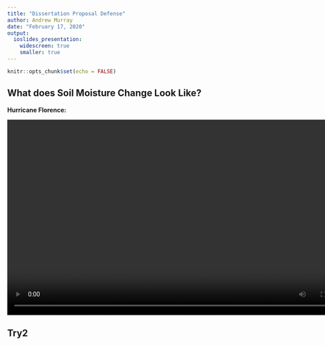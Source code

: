 ```yaml
---
title: "Dissertation Proposal Defense"
author: Andrew Murray
date: "February 17, 2020"
output:
  ioslides_presentation:
    widescreen: true
    smaller: true
---
```


```r
knitr::opts_chunk$set(echo = FALSE)
```

## {data-background-video="/mp4/florence.mp4"}



## What does Soil Moisture Change Look Like?
**Hurricane Florence:**

<div class="centered">
<video width="800" height="450" controls>
  <source src="/img/Florence.mp4" type="video/mp4">
</video>
</div>

## Try2